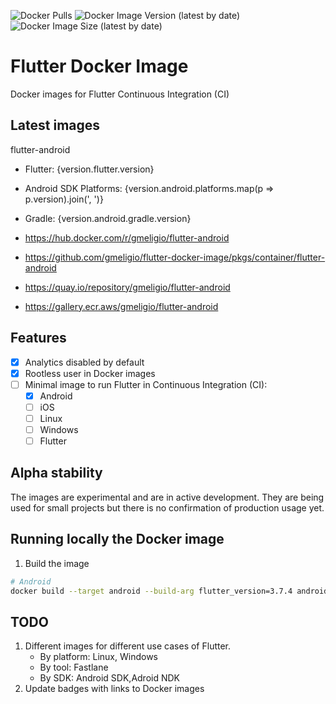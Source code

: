 
![Docker Pulls](https://img.shields.io/docker/pulls/gmeligio/flutter-android?label=flutter-android%20pulls)
![Docker Image Version (latest by date)](https://img.shields.io/docker/v/gmeligio/flutter-android?label=flutter-android%20version)
![Docker Image Size (latest by date)](https://img.shields.io/docker/image-size/gmeligio/flutter-android?label=flutter-android%20size)

# Flutter Docker Image

Docker images for Flutter Continuous Integration (CI)

## Latest images

flutter-android
- Flutter: {version.flutter.version}
- Android SDK Platforms: {version.android.platforms.map(p => p.version).join(', ')}
- Gradle: {version.android.gradle.version}

- https://hub.docker.com/r/gmeligio/flutter-android
- https://github.com/gmeligio/flutter-docker-image/pkgs/container/flutter-android
- https://quay.io/repository/gmeligio/flutter-android
- https://gallery.ecr.aws/gmeligio/flutter-android

## Features

- [x] Analytics disabled by default
- [x] Rootless user in Docker images
- [ ] Minimal image to run Flutter in Continuous Integration (CI):
    - [x] Android
    - [ ] iOS
    - [ ] Linux
    - [ ] Windows
    - [ ] Flutter

## Alpha stability

The images are experimental and are in active development. They are being used for small projects but there is no confirmation of production usage yet.

## Running locally the Docker image

1. Build the image
    
```bash
# Android
docker build --target android --build-arg flutter_version=3.7.4 android_build_tools_version=30.0.3 --build-arg android_platform_versions="28 31 33" -t android-test .
```

## TODO

1. Different images for different use cases of Flutter.
    - By platform: Linux, Windows
    - By tool: Fastlane
    - By SDK: Android SDK,Adroid NDK
1. Update badges with links to Docker images